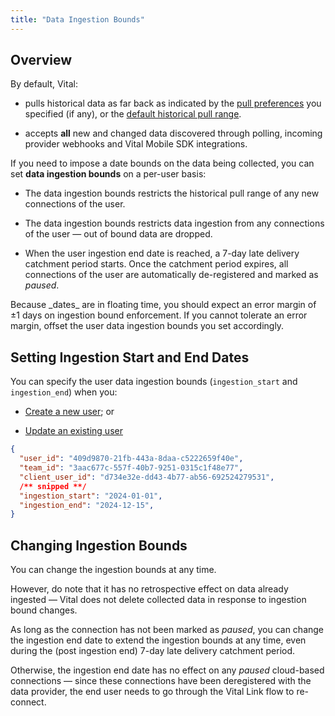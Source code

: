 ```yaml
---
title: "Data Ingestion Bounds"
---
```


## Overview

By default, Vital:

* pulls historical data as far back as indicated by the [pull preferences](/wearables/providers/introduction#customizing-historical-data-pull-range)
  you specified (if any), or the [default historical pull range](/wearables/providers/introduction#historical-data-pull-range).

* accepts **all** new and changed data discovered through polling, incoming provider webhooks and Vital Mobile SDK integrations.

If you need to impose a date bounds on the data being collected, you can set **data ingestion bounds** on a per-user basis:

* The data ingestion bounds restricts the historical pull range of any new connections of the user.

* The data ingestion bounds restricts data ingestion from any connections of the user — out of bound data are dropped.

* When the user ingestion end date is reached, a 7-day late delivery catchment period starts. Once the catchment
  period expires, all connections of the user are automatically de-registered and marked as _paused_.

<Note>
Because _dates_ are in floating time, you should expect an error margin of ±1 days on ingestion bound enforcement.
If you cannot tolerate an error margin, offset the user data ingestion bounds you set accordingly.
</Note>

##  Setting Ingestion Start and End Dates

You can specify the user data ingestion bounds (`ingestion_start` and `ingestion_end`) when you:

* [Create a new user](/api-reference/user/create-user); or

* [Update an existing user](/api-reference/user/patch-user)


```json Example
{
  "user_id": "409d9870-21fb-443a-8daa-c5222659f40e",
  "team_id": "3aac677c-557f-40b7-9251-0315c1f48e77",
  "client_user_id": "d734e32e-dd43-4b77-ab56-692524279531",
  /** snipped **/
  "ingestion_start": "2024-01-01",
  "ingestion_end": "2024-12-15",
}
```


## Changing Ingestion Bounds

You can change the ingestion bounds at any time.

However, do note that it has no retrospective effect on data already ingested — Vital does not delete collected data
in response to ingestion bound changes.

As long as the connection has not been marked as _paused_, you can change the ingestion end date to extend the ingestion
bounds at any time, even during the (post ingestion end) 7-day late delivery catchment period.

Otherwise, the ingestion end date has no effect on any _paused_ cloud-based connections — since these connections have been
deregistered with the data provider, the end user needs to go through the Vital Link flow to re-connect.
